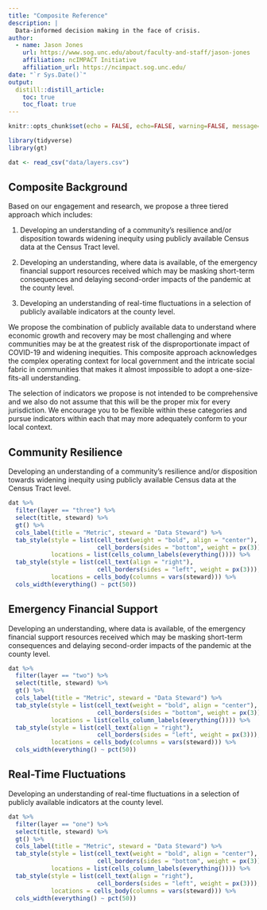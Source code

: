 ```yaml
---
title: "Composite Reference"
description: |
  Data-informed decision making in the face of crisis.
author:
  - name: Jason Jones
    url: https://www.sog.unc.edu/about/faculty-and-staff/jason-jones
    affiliation: ncIMPACT Initiative
    affiliation_url: https://ncimpact.sog.unc.edu/
date: "`r Sys.Date()`"
output: 
  distill::distill_article:
    toc: true
    toc_float: true
---
```


```r
knitr::opts_chunk$set(echo = FALSE, echo=FALSE, warning=FALSE, message=FALSE)

library(tidyverse)
library(gt)

dat <- read_csv("data/layers.csv")
```

## Composite Background

Based on our engagement and research, we propose a three tiered approach which includes:

1.  Developing an understanding of a community's resilience and/or disposition towards widening inequity using publicly available Census data at the Census Tract level.

2.  Developing an understanding, where data is available, of the emergency financial support resources received which may be masking short-term consequences and delaying second-order impacts of the pandemic at the county level.

3.  Developing an understanding of real-time fluctuations in a selection of publicly available indicators at the county level.

We propose the combination of publicly available data to understand where economic growth and recovery may be most challenging and where communities may be at the greatest risk of the disproportionate impact of COVID-19 and widening inequities. This composite approach acknowledges the complex operating context for local government and the intricate social fabric in communities that makes it almost impossible to adopt a one-size-fits-all understanding.

The selection of indicators we propose is not intended to be comprehensive and we also do not assume that this will be the proper mix for every jurisdiction. We encourage you to be flexible within these categories and pursue indicators within each that may more adequately conform to your local context.

## Community Resilience

Developing an understanding of a community's resilience and/or disposition towards widening inequity using publicly available Census data at the Census Tract level.

```r
dat %>%
  filter(layer == "three") %>%
  select(title, steward) %>%
  gt() %>%
  cols_label(title = "Metric", steward = "Data Steward") %>%
  tab_style(style = list(cell_text(weight = "bold", align = "center"),
                         cell_borders(sides = "bottom", weight = px(3))),
            locations = list(cells_column_labels(everything()))) %>%
  tab_style(style = list(cell_text(align = "right"),
                         cell_borders(sides = "left", weight = px(3))),
            locations = cells_body(columns = vars(steward))) %>%
  cols_width(everything() ~ pct(50))
```

## Emergency Financial Support

Developing an understanding, where data is available, of the emergency financial support resources received which may be masking short-term consequences and delaying second-order impacts of the pandemic at the county level.

```r
dat %>%
  filter(layer == "two") %>%
  select(title, steward) %>%
  gt() %>%
  cols_label(title = "Metric", steward = "Data Steward") %>%
  tab_style(style = list(cell_text(weight = "bold", align = "center"),
                         cell_borders(sides = "bottom", weight = px(3))),
            locations = list(cells_column_labels(everything()))) %>%
  tab_style(style = list(cell_text(align = "right"),
                         cell_borders(sides = "left", weight = px(3))),
            locations = cells_body(columns = vars(steward))) %>%
  cols_width(everything() ~ pct(50))
```

## Real-Time Fluctuations

Developing an understanding of real-time fluctuations in a selection of publicly available indicators at the county level.

```r
dat %>%
  filter(layer == "one") %>%
  select(title, steward) %>%
  gt() %>%
  cols_label(title = "Metric", steward = "Data Steward") %>%
  tab_style(style = list(cell_text(weight = "bold", align = "center"),
                         cell_borders(sides = "bottom", weight = px(3))),
            locations = list(cells_column_labels(everything()))) %>%
  tab_style(style = list(cell_text(align = "right"),
                         cell_borders(sides = "left", weight = px(3))),
            locations = cells_body(columns = vars(steward))) %>%
  cols_width(everything() ~ pct(50))
```
